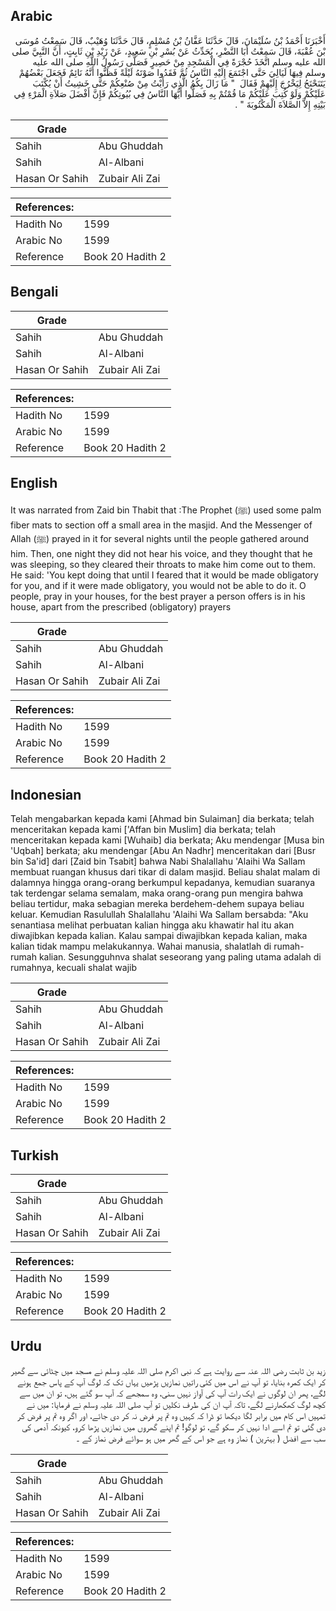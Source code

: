 ## Arabic


<div dir="rtl" lang="ar" style={{fontSize:'larger',backgroundColor:'#f8f9fa',padding:20}}>
أَخْبَرَنَا أَحْمَدُ بْنُ سُلَيْمَانَ، قَالَ حَدَّثَنَا عَفَّانُ بْنُ مُسْلِمٍ، قَالَ حَدَّثَنَا وُهَيْبٌ، قَالَ سَمِعْتُ مُوسَى بْنَ عُقْبَةَ، قَالَ سَمِعْتُ أَبَا النَّضْرِ، يُحَدِّثُ عَنْ بُسْرِ بْنِ سَعِيدٍ، عَنْ زَيْدِ بْنِ ثَابِتٍ، أَنَّ النَّبِيَّ صلى الله عليه وسلم اتَّخَذَ حُجْرَةً فِي الْمَسْجِدِ مِنْ حَصِيرٍ فَصَلَّى رَسُولُ اللَّهِ صلى الله عليه وسلم فِيهَا لَيَالِيَ حَتَّى اجْتَمَعَ إِلَيْهِ النَّاسُ ثُمَّ فَقَدُوا صَوْتَهُ لَيْلَةً فَظَنُّوا أَنَّهُ نَائِمٌ فَجَعَلَ بَعْضُهُمْ يَتَنَحْنَحُ لِيَخْرُجَ إِلَيْهِمْ فَقَالَ ‏ "‏ مَا زَالَ بِكُمُ الَّذِي رَأَيْتُ مِنْ صُنْعِكُمْ حَتَّى خَشِيتُ أَنْ يُكْتَبَ عَلَيْكُمْ وَلَوْ كُتِبَ عَلَيْكُمْ مَا قُمْتُمْ بِهِ فَصَلُّوا أَيُّهَا النَّاسُ فِي بُيُوتِكُمْ فَإِنَّ أَفْضَلَ صَلاَةِ الْمَرْءِ فِي بَيْتِهِ إِلاَّ الصَّلاَةَ الْمَكْتُوبَةَ ‏"‏ ‏.‏
</div>
<div style={{backgroundColor:'#f8f9fa',padding:20, marginBottom: 10}}><table> <thead> <tr> <th>Grade</th> <th></th> </tr> </thead> <tbody> <tr><td>Sahih</td><td>Abu Ghuddah</td></tr><tr><td>Sahih</td><td>Al-Albani</td></tr><tr><td>Hasan Or Sahih</td><td>Zubair Ali Zai</td></tr></tbody></table><table> <thead> <tr> <th>References:</th> <th></th> </tr> </thead> <tbody><tr><td>Hadith No</td><td>1599</td></tr><tr><td>Arabic No</td><td>1599</td></tr><tr><td>Reference</td><td>Book 20 Hadith 2</td></tr></tbody></table></div>

## Bengali


<div dir="ltr" lang="bn" style={{fontSize:'larger',backgroundColor:'#f8f9fa',padding:20}}>

</div>
<div style={{backgroundColor:'#f8f9fa',padding:20, marginBottom: 10}}><table> <thead> <tr> <th>Grade</th> <th></th> </tr> </thead> <tbody> <tr><td>Sahih</td><td>Abu Ghuddah</td></tr><tr><td>Sahih</td><td>Al-Albani</td></tr><tr><td>Hasan Or Sahih</td><td>Zubair Ali Zai</td></tr></tbody></table><table> <thead> <tr> <th>References:</th> <th></th> </tr> </thead> <tbody><tr><td>Hadith No</td><td>1599</td></tr><tr><td>Arabic No</td><td>1599</td></tr><tr><td>Reference</td><td>Book 20 Hadith 2</td></tr></tbody></table></div>

## English


<div dir="ltr" lang="en" style={{fontSize:'larger',backgroundColor:'#f8f9fa',padding:20}}>
It was narrated from Zaid bin Thabit that :The Prophet (ﷺ) used some palm fiber mats to section off a small area in the masjid. And the Messenger of Allah (ﷺ) prayed in it for several nights until the people gathered around him. Then, one night they did not hear his voice, and they thought that he was sleeping, so they cleared their throats to make him come out to them. He said: 'You kept doing that until I feared that it would be made obligatory for you, and if it were made obligatory, you would not be able to do it. O people, pray in your houses, for the best prayer a person offers is in his house, apart from the prescribed (obligatory) prayers
</div>
<div style={{backgroundColor:'#f8f9fa',padding:20, marginBottom: 10}}><table> <thead> <tr> <th>Grade</th> <th></th> </tr> </thead> <tbody> <tr><td>Sahih</td><td>Abu Ghuddah</td></tr><tr><td>Sahih</td><td>Al-Albani</td></tr><tr><td>Hasan Or Sahih</td><td>Zubair Ali Zai</td></tr></tbody></table><table> <thead> <tr> <th>References:</th> <th></th> </tr> </thead> <tbody><tr><td>Hadith No</td><td>1599</td></tr><tr><td>Arabic No</td><td>1599</td></tr><tr><td>Reference</td><td>Book 20 Hadith 2</td></tr></tbody></table></div>

## Indonesian


<div dir="ltr" lang="id" style={{fontSize:'larger',backgroundColor:'#f8f9fa',padding:20}}>
Telah mengabarkan kepada kami [Ahmad bin Sulaiman] dia berkata; telah menceritakan kepada kami ['Affan bin Muslim] dia berkata; telah menceritakan kepada kami [Wuhaib] dia berkata; Aku mendengar [Musa bin 'Uqbah] berkata; aku mendengar [Abu An Nadhr] menceritakan dari [Busr bin Sa'id] dari [Zaid bin Tsabit] bahwa Nabi Shalallahu 'Alaihi Wa Sallam membuat ruangan khusus dari tikar di dalam masjid. Beliau shalat malam di dalamnya hingga orang-orang berkumpul kepadanya, kemudian suaranya tak terdengar selama semalam, maka orang-orang pun mengira bahwa beliau tertidur, maka sebagian mereka berdehem-dehem supaya beliau keluar. Kemudian Rasulullah Shalallahu 'Alaihi Wa Sallam bersabda: "Aku senantiasa melihat perbuatan kalian hingga aku khawatir hal itu akan diwajibkan kepada kalian. Kalau sampai diwajibkan kepada kalian, maka kalian tidak mampu melakukannya. Wahai manusia, shalatlah di rumah-rumah kalian. Sesungguhnva shalat seseorang yang paling utama adalah di rumahnya, kecuali shalat wajib
</div>
<div style={{backgroundColor:'#f8f9fa',padding:20, marginBottom: 10}}><table> <thead> <tr> <th>Grade</th> <th></th> </tr> </thead> <tbody> <tr><td>Sahih</td><td>Abu Ghuddah</td></tr><tr><td>Sahih</td><td>Al-Albani</td></tr><tr><td>Hasan Or Sahih</td><td>Zubair Ali Zai</td></tr></tbody></table><table> <thead> <tr> <th>References:</th> <th></th> </tr> </thead> <tbody><tr><td>Hadith No</td><td>1599</td></tr><tr><td>Arabic No</td><td>1599</td></tr><tr><td>Reference</td><td>Book 20 Hadith 2</td></tr></tbody></table></div>

## Turkish


<div dir="ltr" lang="tr" style={{fontSize:'larger',backgroundColor:'#f8f9fa',padding:20}}>

</div>
<div style={{backgroundColor:'#f8f9fa',padding:20, marginBottom: 10}}><table> <thead> <tr> <th>Grade</th> <th></th> </tr> </thead> <tbody> <tr><td>Sahih</td><td>Abu Ghuddah</td></tr><tr><td>Sahih</td><td>Al-Albani</td></tr><tr><td>Hasan Or Sahih</td><td>Zubair Ali Zai</td></tr></tbody></table><table> <thead> <tr> <th>References:</th> <th></th> </tr> </thead> <tbody><tr><td>Hadith No</td><td>1599</td></tr><tr><td>Arabic No</td><td>1599</td></tr><tr><td>Reference</td><td>Book 20 Hadith 2</td></tr></tbody></table></div>

## Urdu


<div dir="rtl" lang="ur" style={{fontSize:'larger',backgroundColor:'#f8f9fa',padding:20}}>
زید بن ثابت رضی اللہ عنہ سے روایت ہے کہ نبی اکرم صلی اللہ علیہ وسلم نے مسجد میں چٹائی سے گھیر کر ایک کمرہ بنایا، تو آپ نے اس میں کئی راتیں نمازیں پڑھیں یہاں تک کہ لوگ آپ کے پاس جمع ہونے لگے، پھر ان لوگوں نے ایک رات آپ کی آواز نہیں سنی، وہ سمجھے کہ آپ سو گئے ہیں، تو ان میں سے کچھ لوگ کھکھارنے لگے، تاکہ آپ ان کی طرف نکلیں تو آپ صلی اللہ علیہ وسلم نے فرمایا: میں نے تمہیں اس کام میں برابر لگا دیکھا تو ڈرا کہ کہیں وہ تم پر فرض نہ کر دی جائے، اور اگر وہ تم پر فرض کر دی گئی تو تم اسے ادا نہیں کر سکو گے، تو لوگو! تم اپنے گھروں میں نمازیں پڑھا کرو، کیونکہ آدمی کی سب سے افضل ( بہترین ) نماز وہ ہے جو اس کے گھر میں ہو سوائے فرض نماز کے ۔
</div>
<div style={{backgroundColor:'#f8f9fa',padding:20, marginBottom: 10}}><table> <thead> <tr> <th>Grade</th> <th></th> </tr> </thead> <tbody> <tr><td>Sahih</td><td>Abu Ghuddah</td></tr><tr><td>Sahih</td><td>Al-Albani</td></tr><tr><td>Hasan Or Sahih</td><td>Zubair Ali Zai</td></tr></tbody></table><table> <thead> <tr> <th>References:</th> <th></th> </tr> </thead> <tbody><tr><td>Hadith No</td><td>1599</td></tr><tr><td>Arabic No</td><td>1599</td></tr><tr><td>Reference</td><td>Book 20 Hadith 2</td></tr></tbody></table></div>